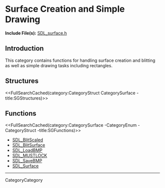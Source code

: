
= Surface Creation and Simple Drawing =

'''Include File(s):'''  [https://github.com/libsdl-org/SDL/blob/SDL2/include/SDL_surface.h SDL_surface.h]


== Introduction ==

This category contains functions for handling surface creation and blitting as well as simple drawing tasks including <!-- points, lines, and --> rectangles.

<!-- #Remove this line and the ## below to use this markup if it becomes relevant to this category -->
<!-- #== Enumerations == -->
<!-- #<<FullSearchCached(category:CategoryEnum CategorySurface -title:SGEnumerations)>> -->

== Structures ==
<<FullSearchCached(category:CategoryStruct CategorySurface -title:SGStructures)>>

== Functions ==
<<FullSearchCached(category:CategorySurface -CategoryEnum -CategoryStruct -title:SGFunctions)>>

<!-- BEGIN CATEGORY LIST -->
* [[SDL_BlitScaled]]
* [[SDL_BlitSurface]]
* [[SDL_LoadBMP]]
* [[SDL_MUSTLOCK]]
* [[SDL_SaveBMP]]
* [[SDL_Surface]]
<!-- END CATEGORY LIST -->
----
CategoryCategory
